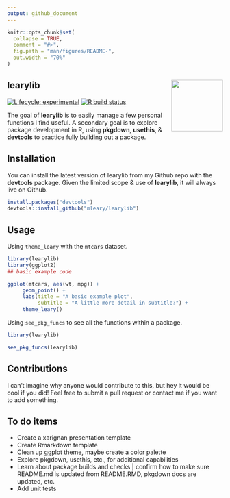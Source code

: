 ```yaml
---
output: github_document
---
```


<!-- README.md is generated from README.Rmd. Please edit that file -->

```r
knitr::opts_chunk$set(
  collapse = TRUE,
  comment = "#>",
  fig.path = "man/figures/README-",
  out.width = "70%"
)
```

## learylib <img src="man/figures/logo.png" align="right" alt="" width="120" />

<!-- badges: start -->
[![Lifecycle: experimental](https://img.shields.io/badge/lifecycle-experimental-orange.svg)](https://www.tidyverse.org/lifecycle/#experimental)
[![R build status](https://github.com/mleary/learylib/workflows/R-CMD-check/badge.svg)](https://github.com/mleary/learylib/actions)
<!-- badges: end -->


The goal of **learylib** is to easily manage a few personal functions I find useful.  A secondary goal is to explore package development in R, using **pkgdown**, **usethis**, & **devtools** to practice fully building out a package. 

## Installation

You can install the latest version of learylib from my Github repo with the **devtools** package.  Given the limited scope & use of **learylib**, it will always live on Github.

``` r
install.packages("devtools")
devtools::install_github("mleary/learylib")

```

## Usage

Using `theme_leary` with the `mtcars` dataset.

``` r
library(learylib)
library(ggplot2)
## basic example code

ggplot(mtcars, aes(wt, mpg)) +
     geom_point() +
     labs(title = "A basic example plot",
          subtitle = "A little more detail in subtitle?") +
     theme_leary()
```

Using `see_pkg_funcs` to see all the functions within a package.

``` r
library(learylib)

see_pkg_funcs(learylib)
```


## Contributions

I can't imagine why anyone would contribute to this, but hey it would be cool if you did!  Feel free to submit a pull request or contact me if you want to add something.


## To do items
* Create a xarignan presentation template
* Create Rmarkdown template
* Clean up ggplot theme, maybe create a color palette
* Explore pkgdown, usethis, etc., for additional capabilities
* Learn about package builds and checks | confirm how to make sure README.md is updated from README.RMD, pkgdown docs are updated, etc.
* Add unit tests
